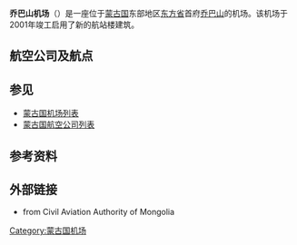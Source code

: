 {{Infobox Airport 
| name         = 乔巴山机场
| nativename   = 
| image        = 
| IATA         = COQ
| ICAO         = ZMCD
<center>{{Location map|Mongolia|width=250|float=center
|caption=|mark=Airplane_silhouette.svg|marksize=10
|label=COQ|position=right
|lat_deg=48|lat_min=09|lat_sec=08|lat_dir=N
|lon_deg=114|lon_min=38|lon_sec=46|lon_dir=E
}}<small>机场在蒙古国的位置</small></center>
| type         = 民用/军用
| owner        = 
| operator     = 蒙古国民航管理局
| city-served  = [[蒙古国|蒙古国]][[乔巴山_(城市)|乔巴山]]
| location     = 
| elevation-f  = 2,457
| elevation-m  = 749
| coordinates  = {{coord|48|08|08|N|114|38|46|E|region:MN_type:airport}}
| website      = 
| metric-rwy   = y
| r1-number    = 12/30
| r1-length-m  = 2,600
| r1-length-f  = 8,530
| r1-surface   = [[混凝土|混凝土]]
| stat-year    = 2013
| stat1-header = 客流量
| stat1-data   = 18,803
| footnotes    = 数据来源：蒙古国民航管理局<ref>{{cite web|url=http://www.mcaa.gov.mn/index.php/page/detail/id/128|title=Монголын иргэний нисэхийн статистикийн эмхтгэл 2013|publisher=Civil Aviation Administration of Mongolia|accessdate=2016-09-28|archive-date=2015-05-10|archive-url=https://web.archive.org/web/20150510153920/http://www.mcaa.gov.mn/index.php/page/detail/id/128|dead-url=no}}</ref>
}}

'''乔巴山机场'''（{{airport codes|COQ|ZMCD}}）是一座位于[[蒙古国|蒙古国]]东部地区[[东方省_(蒙古国)|东方省]]首府[[乔巴山_(城市)|乔巴山]]的机场。该机场于2001年竣工启用了新的航站楼建筑。

==航空公司及航点==
{{airport-dest-list
|{{flagicon|MNG}}[[匈奴航空|匈奴航空]]| [[呼伦贝尔海拉尔机场|呼伦贝尔]]，[[成吉思汗国际机场|乌兰巴托]] 
}}

== 参见 ==
* [[蒙古国机场列表|蒙古国机场列表]]
* [[蒙古国航空公司列表|蒙古国航空公司列表]]

==参考资料==
{{Reflist}}

==外部链接==
* {{PDF|[http://www2.mcaa.gov.mn/pdf/mc/app51.pdf Descriptions of 22 Domestic Airports]}} from Civil Aviation Authority of Mongolia

{{蒙古机场}}

[[Category:蒙古国机场|Category:蒙古国机场]]